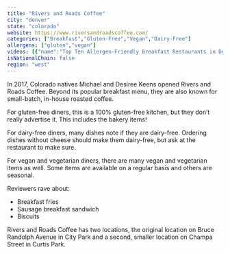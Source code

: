```yaml
---
title: "Rivers and Roads Coffee"
city: "denver"
state: "colorado"
website: https://www.riversandroadscoffee.com/
categories: ["Breakfast","Gluten-Free","Vegan","Dairy-Free"]
allergens: ["gluten","vegan"]
videos: [{"name":"Top Ten Allergen-Friendly Breakfast Restaurants in Denver, Colorado","url":"https://www.youtube.com/watch?v=h3YFkmc6GvU"}]
isNationalChain: false
region: "west"
---
```

In 2017, Colorado natives Michael and Desiree Keens opened Rivers and Roads Coffee. Beyond its popular breakfast menu, they are also known for small-batch, in-house roasted coffee.

For gluten-free diners, this is a 100% gluten-free kitchen, but they don’t really advertise it. This includes the bakery items!

For dairy-free diners, many dishes note if they are dairy-free. Ordering dishes without cheese should make them dairy-free, but ask at the restaurant to make sure.

For vegan and vegetarian diners, there are many vegan and vegetarian items as well. Some items are available on a regular basis and others are seasonal.

Reviewers rave about:
* Breakfast fries
* Sausage breakfast sandwich
* Biscuits

Rivers and Roads Coffee has two locations, the original location on Bruce Randolph Avenue in City Park and a second, smaller location on Champa Street in Curtis Park.

